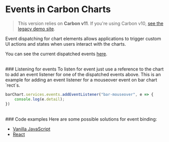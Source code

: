 
<Meta title="Docs/Tutorials/Event listeners" />

# Events in Carbon Charts
> This version relies on <b>Carbon v11</b>. If you're using Carbon v10, <a href="https://carbon-charts-0x.netlify.app" target="_blank" rel="noreferrer">see the legacy demo site</a>.

Event dispatching for chart elements allows applications to trigger custom UI actions and states when users interact with the charts.

You can see the current dispatched events [here](https://carbon-design-system.github.io/carbon-charts/documentation/modules/_interfaces_events_.html).

<br/>
### Listening for events
To listen for event just use a reference to the chart to add an event listener for one of the dispatched events above.
This is an example for adding an event listener for a mouseover event on bar chart `rect`s.

```ts
barChart.services.events.addEventListener("bar-mouseover", e => {
	console.log(e.detail);
})
```

<br/>
### Code examples
Here are some possible solutions for event binding:

- [Vanilla JavaScript](https://codesandbox.io/p/sandbox/carbon-charts-vanilla-event-binding-9b1i5?file=/src/index.js)
- [React](https://codesandbox.io/p/sandbox/carbon-charts-react-event-binding-contributed-by-eric-lowry-upztp?file=/src/App.js)
